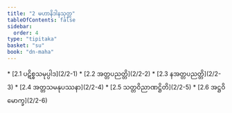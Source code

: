 ```yaml
---
title: "2 မဟာနိဒါနသုတ္တ"
tableOfContents: false
sidebar:
  order: 4
type: "tipitaka"
basket: "su"
book: "dn-maha"
---
```



<DynamicBreadcrumb />



<TableOfContents book="dn-maha" section="2">
* [2.1 ပဋိစ္စသမုပ္ပါဒ](2/2-1)
* [2.2 အတ္တပညတ္တိ](2/2-2)
* [2.3 နအတ္တပညတ္တိ](2/2-3)
* [2.4 အတ္တသမနုပဿနာ](2/2-4)
* [2.5 သတ္တဝိညာဏဋ္ဌိတိ](2/2-5)
* [2.6 အဋ္ဌဝိမောက္ခ](2/2-6)
</TableOfContents>